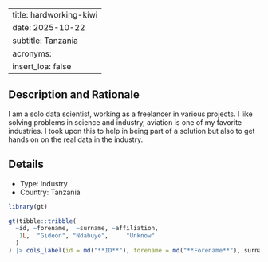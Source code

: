 
---
title: hardworking-kiwi
date: 2025-10-22
subtitle: Tanzania
acronyms:
  insert_loa: false
---

## Description and Rationale

I am a solo data scientist, working as a freelancer in various projects.
I like solving problems in science and industry, aviation is one of my favorite industries.
I took upon this to help in being part of a solution but also to get hands on on the real data in the industry.

## Details

* Type: Industry
* Country: Tanzania

```r
library(gt)

gt(tibble::tribble(
  ~id, ~forename,  ~surname, ~affiliation,
   1L,  "Gideon", "Ndabuye",     "Unknow"
  )
) |> cols_label(id = md("**ID**"), forename = md("**Forename**"), surname ~ md("**Surname**"), affiliation ~ md("**Affiliation**"))
```
